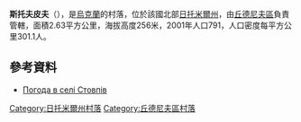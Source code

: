 {{coord|50|5|5|N|28|1|23|E|scale:30000|display=title}}

'''斯托夫皮夫'''（{{lang-uk|Стовпів}}），是[[烏克蘭|烏克蘭]]的村落，位於該國北部[[日托米爾州|日托米爾州]]，由[[丘德尼夫區|丘德尼夫區]]負責管轄，面積2.63平方公里，海拔高度256米，2001年人口791，人口密度每平方公里301.1人。

==參考資料==
* [http://weather.in.ua/ua/zhitomirskaja/25293 Погода в селі Стовпів] {{Wayback|url=http://weather.in.ua/ua/zhitomirskaja/25293 |date=20160305103134 }}

{{DEFAULTSORT:Стовпів}}
[[Category:日托米爾州村落|Category:日托米爾州村落]]
[[Category:丘德尼夫區村落|Category:丘德尼夫區村落]]


{{Zhytomyr-geo-stub}}